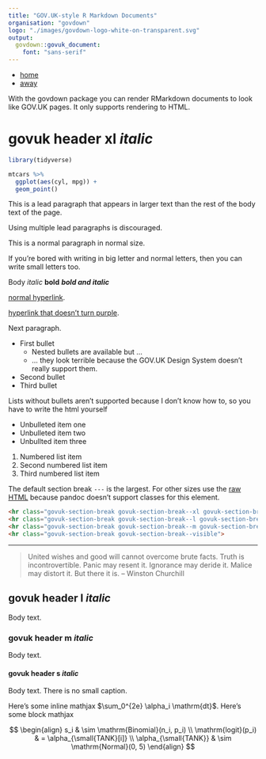 ```yaml
---
title: "GOV.UK-style R Markdown Documents"
organisation: "govdown"
logo: "./images/govdown-logo-white-on-transparent.svg"
output:
  govdown::govuk_document:
    font: "sans-serif"
---
```


::: {.breadcrumbs}
* [home](index.html)
* [away](index.html)
:::

With the govdown package you can render RMarkdown documents to look like GOV.UK
pages.  It only supports rendering to HTML.

# govuk header xl *italic* {caption="govuk caption xl"}

```r
library(tidyverse)

mtcars %>%
  ggplot(aes(cyl, mpg)) +
  geom_point()
```

::: {.lead-para}
This is a lead paragraph that appears in larger text than the rest of the body
text of the page.

Using multiple lead paragraphs is discouraged.
:::

This is a normal paragraph in normal size.

::: {.small-para}
If you're bored with writing in big letter and normal letters, then you can
write small letters too.
:::

Body *italic* **bold** ***bold and italic***

[normal hyperlink](https://design-system.service.gov.uk).

[hyperlink that doesn't turn purple](https://design-system.service.gov.uk){.govuk-link--no-visited-state}.

Next paragraph.

* First bullet
  * Nested bullets are available but ...
  * ... they look terrible because the GOV.UK Design System doesn't really support
    them.
* Second bullet
* Third bullet

Lists without bullets aren't supported because I don't know how to, so you
have to write the html yourself

<ul class="govuk-list">
  <li>
    <a>Unbulleted item one</a>
  </li>
  <li>
    <a>Unbulleted item two</a>
  </li>
  <li>
    <a>Unbullted item three</a>
  </li>
</ul>

1. Numbered list item
1. Second numbered list item
1. Third numbered list item

The default section break `---` is the largest.  For other sizes use the [raw
HTML](https://design-system.service.gov.uk/styles/typography/#section-break)
because pandoc doesn't support classes for this element.

```html
<hr class="govuk-section-break govuk-section-break--xl govuk-section-break--visible">
<hr class="govuk-section-break govuk-section-break--l govuk-section-break--visible">
<hr class="govuk-section-break govuk-section-break--m govuk-section-break--visible">
<hr class="govuk-section-break govuk-section-break--visible">
```

---

> United wishes and good will cannot overcome brute facts.  Truth is
> incontrovertible. Panic may resent it. Ignorance may deride it. Malice may
> distort it. But there it is. -- Winston Churchill


## govuk header l *italic* {caption="govuk caption l"}

Body text.

### govuk header m *italic* {caption="govuk caption m"}

Body text.

#### govuk header s *italic* {caption="govuk caption s"}

Body text.  There is no small caption.

Here's some inline mathjax $\sum_0^{2e} \alpha_i \mathrm{dt}$.
Here's some block mathjax

$$
\begin{align}
s_i & \sim \mathrm{Binomial}(n_i, p_i) \\
\mathrm{logit}(p_i) & = \alpha_{\small{TANK}[i]} \\
\alpha_{\small{TANK}} & \sim \mathrm{Normal}(0, 5)
\end{align}
$$

